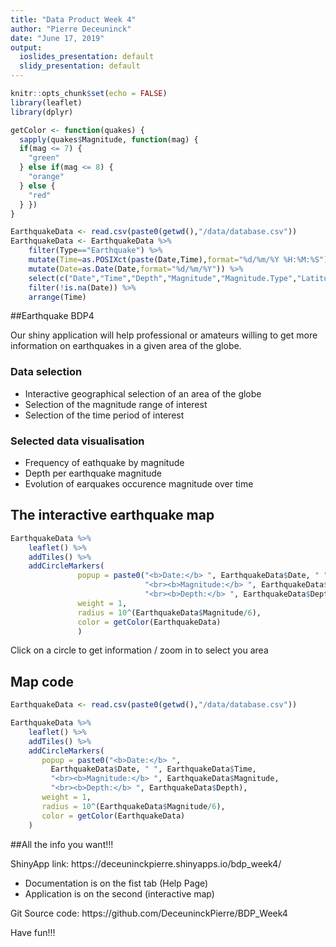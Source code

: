 ```yaml
---
title: "Data Product Week 4"
author: "Pierre Deceuninck"
date: "June 17, 2019"
output:
  ioslides_presentation: default
  slidy_presentation: default
---
```


```r
knitr::opts_chunk$set(echo = FALSE)
library(leaflet)
library(dplyr)

getColor <- function(quakes) {
  sapply(quakes$Magnitude, function(mag) {
  if(mag <= 7) {
    "green"
  } else if(mag <= 8) {
    "orange"
  } else {
    "red"
  } })
}

EarthquakeData <- read.csv(paste0(getwd(),"/data/database.csv"))
EarthquakeData <- EarthquakeData %>% 
    filter(Type=="Earthquake") %>% 
    mutate(Time=as.POSIXct(paste(Date,Time),format="%d/%m/%Y %H:%M:%S")) %>% 
    mutate(Date=as.Date(Date,format="%d/%m/%Y")) %>% 
    select(c("Date","Time","Depth","Magnitude","Magnitude.Type","Latitude","Longitude")) %>%
    filter(!is.na(Date)) %>%
    arrange(Time)


```
   
##Earthquake BDP4

Our shiny application will help professional or amateurs willing to get more information on earthquakes in a given area of the globe.

### Data selection

- Interactive geographical selection of an area of the globe
- Selection of the magnitude range of interest
- Selection of the time period of interest

### Selected data visualisation

- Frequency of eathquake by magnitude 
- Depth per earthquake magnitude
- Evolution of earquakes occurence magnitude over time

## The interactive earthquake map

```r
EarthquakeData %>% 
    leaflet() %>% 
    addTiles() %>%
    addCircleMarkers( 
               popup = paste0("<b>Date:</b> ", EarthquakeData$Date, " ", EarthquakeData$Time,
                              "<br><b>Magnitude:</b> ", EarthquakeData$Magnitude,
                              "<br><b>Depth:</b> ", EarthquakeData$Depth),
               weight = 1,
               radius = 10^(EarthquakeData$Magnitude/6),
               color = getColor(EarthquakeData)
               )
```

\newline

Click on a circle to get information / zoom in to select you area

## Map code

```r
EarthquakeData <- read.csv(paste0(getwd(),"/data/database.csv"))

EarthquakeData %>% 
    leaflet() %>% 
    addTiles() %>%
    addCircleMarkers( 
       popup = paste0("<b>Date:</b> ", 
         EarthquakeData$Date, " ", EarthquakeData$Time,
         "<br><b>Magnitude:</b> ", EarthquakeData$Magnitude,
         "<br><b>Depth:</b> ", EarthquakeData$Depth),
       weight = 1,
       radius = 10^(EarthquakeData$Magnitude/6),
       color = getColor(EarthquakeData)
    )
```

##All the info you want!!!

ShinyApp link: https://deceuninckpierre.shinyapps.io/bdp_week4/

- Documentation is on the fist tab (Help Page)
- Application is on the second (interactive map)

Git Source code: https://github.com/DeceuninckPierre/BDP_Week4

Have fun!!!

